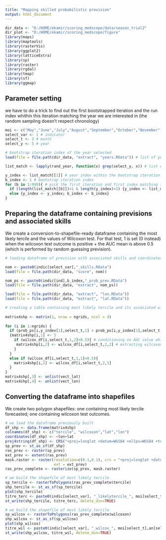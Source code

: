 ```yaml
---
title: "Mapping skilled probabilistic prevision"
output: html_document
---
```


```r
dir_data <- "D:/HOME/ekamir/scoring_medscope/data/season_trial2" 
dir_plot <- "D:/HOME/ekamir/scoring_medscope/figure" 
library(maps)
library(maptools)
library(rasterVis)
library(ggplot2)
library(latticeExtra)
library(sp)
library(raster)
library(rgdal)
library(tmap)
library(sf)
library(ggmap)

```

## Parameter setting 

we have to do a trick to find out the first bootstrapped iteration and the run index whithin this iteration matching the year we are interested in (the random sampling doesn't respect chronology)

```r

moi <- c("May","June","July","August","September","October","November")
select_var <- 1 # indicator
select_t <- 3 # month
select_y <- 5 # year

# bootstrap iteration index of the year selected
load(file = file.path(dir_data, "extract", "years.RData")) # list of years in each bootstrap iteration

list_match <- lapply(rand_year, function(x) grep(select_y, x)) # list of matchs between list of years randomly generated for the bootstrap and the year we are interested in

y_index <- list_match[[1]] # year index within the bootstrap iteration
b_index <- 1 # bootstrap iteration index
for (b in 1:999){ # pick the first iteration and first index matching the year we are looking for
  if (length(list_match[[b]])<1 & length(y_index)<1) {y_index <- list_match[[b+1]]; b_index <- b+1}
  else {y_index <- y_index; b_index <- b_index}
}

```

## Preparing the dataframe containing previsions and associated skills

We create a conversion-to-shapefile-ready dataframe containing the most likely tercile and the values of Wilcoxon test. For that test, 1 is set (0 instead) when the wilcoxon test outcome is positive + the AUC mean is above 0.5 (which is performed by random guessing prevision).

```r

# loading dataframe of prevision with associated skills and coordinates

nom <- paste0(indic[select_var],"_skills.RData")
load(file = file.path(dir_data, "score", nom))

nom_ps <- paste0(indic[ind],b_index,"_prob_prev.RData")
load(file = file.path(dir_data, "extract", nom_ps))

load(file = file.path(dir_data, "extract", "lon.RData"))
load(file = file.path(dir_data, "extract", "lat.RData"))

# creating a table containing most likely tercile and its associated wilcoxon outcome, with both coordinates (shape ready for shapefile conversion)
 
matrix4shp <- matrix(1, nrow = ngrids, ncol = 4)
  
for (i in 1:ngrids) {
  if (prob_ps[i,y_index[1],select_t,1] > prob_ps[i,y_index[1],select_t,2]) # i.e. upper/lower tercile most likely to happen
  {matrix4shp[i,1] <- 3
    if (wilcox_df[i,select_t,1,2]<0.5){ # conditioning on AUC value which has to be above 0.5 (random guess)
     matrix4shp[i,2] <- wilcox_df[i,select_t,2,2] # extracting wilcoxon  test outcome (1/0) associated to the most likely tercile
    }
  }
  else if (wilcox_df[i,select_t,1,1]<0.5){
    matrix4shp[i,2] <- wilcox_df[i,select_t,2,1]
  }
}
matrix4shp[,3] <- unlist(vect_lat)
matrix4shp[,4] <- unlist(vect_lon)

```


## Converting the dataframe into shapefiles

We create two polygon shapefiles: one containing most likely tercile forecasted; one containing wilcoxon test outcomes. 

```r

# we load the dataframe previously built
df_shp <- data.frame(matrix4shp)
colnames(df_shp) <- c("tercile", "wilcoxon","lat","lon")
coordinates(df_shp) <- ~lon+lat
proj4string(df_shp) <- CRS("+proj=longlat +datum=WGS84 +ellps=WGS84 +towgs84=0,0,0")
sp_prev <- st_as_sf(df_shp)
ras_prev <- raster(sp_prev)
ext_prev <- extent(ras_prev)
mask.raster <- raster(resolution=c(0.1,0.1), crs = "+proj=longlat +datum=WGS84 +ellps=WGS84 +towgs84=0,0,0", ## !!!!!!!!!!!
                      ext = ext_prev)
ras_prev_complete <- rasterize(sp_prev, mask.raster)

# we build the shapefile of most likely tercile 
sp_tercile <- rasterToPolygons(ras_prev_complete$tercile)
shp_tercile <- st_as_sf(sp_tercile)
plot(shp_tercile)
titre_terc <- paste0(indic[select_var], "_likelytercile_", moi[select_t],an[select_y],".shp")
st_write(shp_tercile, titre_terc, delete_dsn=TRUE)

# we build the shapefile of most likely tercile 
sp_wilcox <- rasterToPolygons(ras_prev_complete$wilcoxon)
shp_wilcox <- st_as_sf(sp_wilcox)
plot(shp_wilcox)
titre_wil <- paste0(indic[select_var], "_wilcox_", moi[select_t],an[select_y],".shp")
st_write(shp_wilcox, titre_wil, delete_dsn=TRUE)
```


